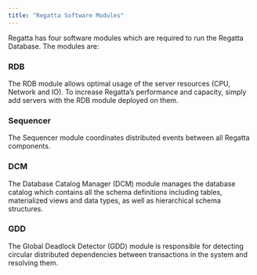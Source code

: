 ```yaml
---
title: "Regatta Software Modules"
---
```


Regatta has four software modules which are required to run the Regatta Database. The
modules are:

### RDB

The RDB module allows optimal usage of the server resources (CPU, Network and IO). To increase Regatta’s performance and capacity, simply add servers with the RDB module deployed on them.

### Sequencer

The Sequencer module coordinates distributed events between all Regatta components.

### DCM

The Database Catalog Manager (DCM) module manages the database catalog which contains all the schema definitions including tables, materialized views and data types, as well as hierarchical schema structures.

### GDD

The Global Deadlock Detector (GDD) module is responsible for detecting circular distributed dependencies between transactions in the system and resolving them.
